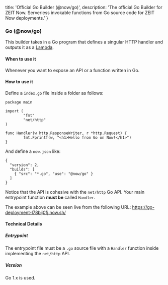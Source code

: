 
  title: 'Official Go Builder (@now/go)',
  description: 'The official Go Builder for ZEIT Now. Serverless invokable functions from Go source code for ZEIT Now deployments.'
}

### Go (@now/go)

This builder takes in a Go program that defines a singular HTTP handler and outputs it as a [Lambda](/docs/v2/deployments/concepts/lambdas).

#### When to use it

Whenever you want to expose an API or a function written in Go.

#### How to use it

Define a `index.go` file inside a folder as follows:

```
package main

import (
        "fmt"
        "net/http"
)

func Handler(w http.ResponseWriter, r *http.Request) {
        fmt.Fprintf(w, "<h1>Hello from Go on Now!</h1>")
}
```

And define a `now.json` like:
```
{
  "version": 2,
  "builds": [
    { "src": "*.go", "use": "@now/go" }
  ]
}
```

Notice that the API is cohesive with the `net/http` Go API. Your main entrypoint function **must be** called `Handler`.

The example above can be seen live from the following URL: https://go-deployment-l78bij0fj.now.sh/

#### Technical Details

##### Entrypoint

The entrypoint file must be a `.go` source file with a `Handler` function inside implementing the `net/http` API.

##### Version

Go 1.x is used.
